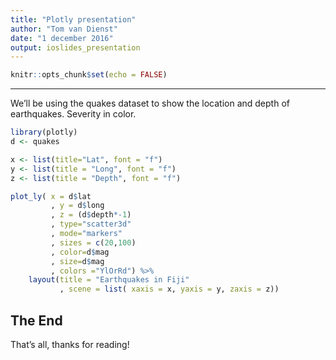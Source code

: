 ```yaml
---
title: "Plotly presentation"
author: "Tom van Dienst"
date: "1 december 2016"
output: ioslides_presentation
---
```


```r
knitr::opts_chunk$set(echo = FALSE)
```

----
We'll be using the quakes dataset to show the location and depth of earthquakes. Severity in color. 

```r
library(plotly)
d <- quakes

x <- list(title="Lat", font = "f")
y <- list(title = "Long", font = "f")
z <- list(title = "Depth", font = "f")

plot_ly( x = d$lat
         , y = d$long
         , z = (d$depth*-1)
         , type="scatter3d"
         , mode="markers"
         , sizes = c(20,100)
         , color=d$mag
         , size=d$mag
         , colors ="YlOrRd") %>%
    layout(title = "Earthquakes in Fiji"
           , scene = list( xaxis = x, yaxis = y, zaxis = z))

```

## The End

That's all, thanks for reading!